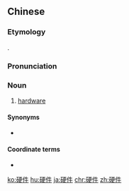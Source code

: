 ==Chinese==
{{zh-forms}}
{{zh-wp}}

===Etymology===
{{calque|zh|en|hardware}}.

===Pronunciation===
{{zh-pron
|m=yìngjiàn,er=y
|c=ngaang6 gin6,ngaang6 gin6-2
|mn=qz:ngǐ-kiǎⁿ/xm:ngī-kiāⁿ/zz:ngēe-kiāⁿ
|ma=Zh-yìngjiàn.ogg
|cat=n
}}

===Noun===
{{zh-noun}}

# {{lb|zh|Mainland|Hong Kong|computing}} [[hardware]]

====Synonyms====
* {{q|Taiwan}} {{zh-l|硬體}}

====Coordinate terms====
* {{zh-l|軟件}}

[[ko:硬件]]
[[hu:硬件]]
[[ja:硬件]]
[[chr:硬件]]
[[zh:硬件]]